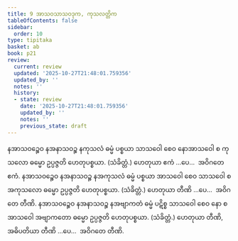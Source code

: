 ```yaml
---
title: 9 အာသဝသာသဝဒုက, ကုသလတ္တိက
tableOfContents: false
sidebar:
  order: 10
type: tipitaka
basket: ab
book: p21
review:
  current: review
  updated: '2025-10-27T21:48:01.759356'
  updated_by: ''
  notes: ''
  history:
  - state: review
    date: '2025-10-27T21:48:01.759356'
    updated_by: ''
    notes: ''
    previous_state: draft
---
```



<ReviewStatus review={frontmatter.review} showDetails={true} />

<HypothesisAnnotation frontmatter={frontmatter} />

<DynamicBreadcrumb />

<Division number="20" book="p21" e="ch" v="40" p="354">

<Paragraph number="53" book="p21">
နအာသဝဉ္စေဝ နအနာသဝဉ္စ နကုသလံ ဓမ္မံ ပစ္စယာ သာသဝေါ စေဝ နောအာသဝေါ စ ကုသလော ဓမ္မော ဥပ္ပဇ္ဇတိ ဟေတုပစ္စယာ. (သံခိတ္တံ.) ဟေတုယာ ဧကံ …ပေ…  အဝိဂတေ ဧကံ.
</Paragraph>

<Paragraph number="54" book="p21">
နအာသဝဉ္စေဝ နအနာသဝဉ္စ နအကုသလံ ဓမ္မံ ပစ္စယာ အာသဝေါ စေဝ သာသဝေါ စ အကုသလော ဓမ္မော ဥပ္ပဇ္ဇတိ ဟေတုပစ္စယာ. (သံခိတ္တံ.) ဟေတုယာ တီဏိ …ပေ…  အဝိဂတေ တီဏိ.
</Paragraph>

<Paragraph number="55" book="p21">
နအာသဝဉ္စေဝ နအနာသဝဉ္စ နအဗျာကတံ ဓမ္မံ ပဋိစ္စ သာသဝေါ စေဝ နော စ အာသဝေါ အဗျာကတော ဓမ္မော ဥပ္ပဇ္ဇတိ ဟေတုပစ္စယာ. (သံခိတ္တံ.) ဟေတုယာ တီဏိ, အဓိပတိယာ တီဏိ …ပေ…  အဝိဂတေ တီဏိ.
</Paragraph>
</Division>